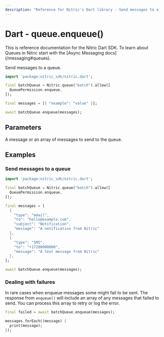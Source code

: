 ```yaml
---
description: "Reference for Nitric's Dart library - Send messages to a queue."
---
```


# Dart - queue.enqueue()

<Note>
  This is reference documentation for the Nitric Dart SDK. To learn about Queues
  in Nitric start with the [Async Messaging docs](/messaging#queues).
</Note>

Send messages to a queue.

```dart
import 'package:nitric_sdk/nitric.dart';

final batchQueue = Nitric.queue("batch").allow([
  QueuePermission.enqueue,
]);

final messages = [{ "example": "value" }];

await batchQueue.enqueue(messages);
```

## Parameters

<Properties>
  <Property name="messages" required type="List<Map<String, dynamic>>">
    A message or an array of messages to send to the queue.
  </Property>
</Properties>

## Examples

### Send messages to a queue

```dart
import 'package:nitric_sdk/nitric.dart';

final batchQueue = Nitric.queue("batch").allow([
  QueuePermission.enqueue,
]);

final messages = [
  {
    "type": "email",
    "to": "hello@example.com",
    "subject": "Notification",
    "message": "A notification from Nitric"
  },
  {
    "type": "SMS",
    "to": "+17200000000",
    "message": "A text message from Nitric"
  },
];

await batchQueue.enqueue(messages);
```

### Dealing with failures

In rare cases when enqueue messages some might fail to be sent. The response from `enqueue()` will include an array of any messages that failed to send. You can process this array to retry or log the error.

```dart
final failed = await batchQueue.enqueue(messages);

messages.forEach((message) {
  print(message);
});
```
